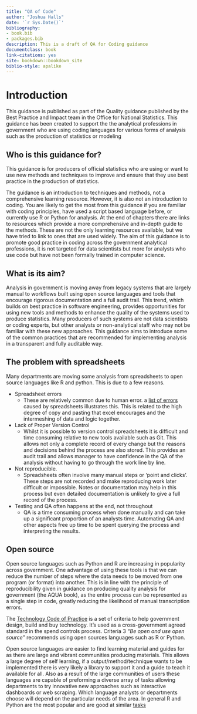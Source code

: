 ---
title: "QA of Code"
author: "Joshua Halls"
date: '`r Sys.Date()`'
bibliography:
- book.bib
- packages.bib
description: This is a draft of QA for Coding guidance
documentclass: book
link-citations: yes
site: bookdown::bookdown_site
biblio-style: apalike
---

# Introduction

This guidance is published as part of the Quality guidance published by the Best Practice and Impact team in the Office for National Statistics. This guidance has been created to support the the analytical professions in government who are using coding languages for various forms of analysis such as the production of statistics or modeling 

## Who is this guidance for?

This guidance is for producers of official statistics who are using or want to use new methods and techniques to improve and ensure that they use best practice in the production of statistics.

The guidance is an introduction to techniques and methods, not a comprehensive learning resource. However, it is also not an introduction to coding. You are likely to get the most from this guidance if you are familiar with coding principles, have used a script based language before, or currently use R or Python for analysis. At the end of chapters there are links to resources which provide a more comprehensive and in-depth guide to the methods. These are not the only learning resources available, but we have tried to link to ones that are used widely. The aim of this guidance is to promote good practice in coding across the government analytical professions, it is not targeted for data scientists but more for analysts who use code but have not been formally trained in computer science.  


## What is its aim?

Analysis in government is moving away from legacy systems that are largely manual to workflows built using open source languages and tools that encourage rigorous documentation and a full audit trail. This trend, which builds on best practice in software engineering, provides opportunities for using new tools and methods to enhance the quality of the systems used to produce statistics. Many producers of such systems are not data scientists or coding experts, but other analysts or non-analytical staff who may not be familiar with these new approaches. This guidance aims to introduce some of the common practices that are recommended for implementing analysis in a transparent and fully auditable way.

## The problem with spreadsheets

Many departments are moving some analysis from spreadsheets to open source languages like R and python. This is due to a few reasons.

* Spreadsheet errors
  - These are relatively common due to human error. a [list of errors](http://www.eusprig.org/horror-stories.htm) caused by spreadsheets illustrates this. This is related to the high degree of copy and pasting that excel encourages and the intermeshing of data and logic together.
* Lack of Proper Version Control
  - Whilst it is possible to version control spreadsheets it is difficult and time consuming relative to new tools available such as Git. This allows not only a complete record of every change but the reasons and decisions behind the process are also stored. This provides an audit trail and allows manager to have confidence in the QA of the analysis without having to go through the work line by line.
* Not reproducible.
  - Spreadsheets often involve many manual steps or 'point and clicks'. These steps are not recorded and make reproducing work later difficult or impossible. Notes or documentation may help in this process but even detailed documentation is unlikely to give a full record of the process.
* Testing and QA often happens at the end, not throughout
  - QA is a time consuming process when done manually and can take up a significant proportion of an analysts time. Automating QA and other aspects free up time to be spent querying the process and interpreting the results.

## Open source

Open source languages such as Python and R are increasing in popularity across government. One advantage of using these tools is that we can reduce the number of steps where the data needs to be moved from one program (or format) into another. This is in line with the principle of reproducibility given in guidance on producing quality analysis for government (the AQUA book), as the entire process can be represented as a single step in code, greatly reducing the likelihood of manual transcription errors.

The [Technology Code of Practice](https://www.gov.uk/government/publications/technology-code-of-practice/technology-code-of-practice) is a set of criteria to help government design, build and buy technology. It’s used as a cross-government agreed standard in the spend controls process. Criteria 3 *"Be open and use open source"* recommends using open sources languages such as R or Python.

Open source languages are easier to find learning material and guides for as there are large and vibrant communities producing materials. This allows a large  degree of self learning, if a output/method/technique wants to be implemented there is very likely a library to support it and a guide to teach it available for all. Also as a result of the large communities of users these languages are capable of preforming a diverse array of tasks allowing departments to try innovative new approaches such as interactive dashboards or web scraping. Which language analysts or departments choose will depend on the particular needs of the area. In general R and Python are the most popular and are good at similar  [tasks](https://www.openriskmanual.org/wiki/Python_versus_R_Language)
